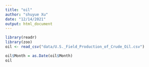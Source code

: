 ```yaml
---
title: "oil"
author: "shuyue Xu"
date: "12/14/2021"
output: html_document
---
```


```r
library(readr)
library(zoo)
oil <- read_csv("data/U.S._Field_Production_of_Crude_Oil.csv")
```

```r
oil$Month = as.Date(oil$Month)
oil
```


